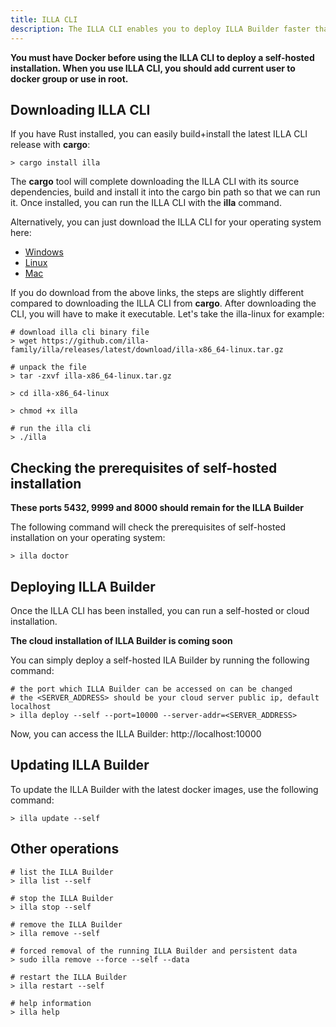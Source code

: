 ```yaml
---
title: ILLA CLI
description: The ILLA CLI enables you to deploy ILLA Builder faster than your imagination.
---
```


**You must have Docker before using the ILLA CLI to deploy a self-hosted installation. When you use ILLA CLI, you should add current user to docker group or use in root.**

## Downloading ILLA CLI
If you have Rust installed, you can easily build+install the latest ILLA CLI release with **cargo**:
``` 
> cargo install illa
```
The **cargo** tool will complete downloading the ILLA CLI with its source dependencies, build and install it into the cargo bin path so that we can run it.
Once installed, you can run the ILLA CLI with the **illa** command.

Alternatively, you can just download the ILLA CLI for your operating system here:

* [Windows](https://github.com/illa-family/illa/releases/latest/download/illa-x86_64-win.zip)
* [Linux](https://github.com/illa-family/illa/releases/latest/download/illa-x86_64-linux.tar.gz)
* [Mac](https://github.com/illa-family/illa/releases/latest/download/illa-x86_64-macos.tar.gz)

If you do download from the above links, the steps are slightly different compared to downloading the ILLA CLI from **cargo**. After downloading the CLI, you will have to make it executable. Let's take the illa-linux for example:

```
# download illa cli binary file
> wget https://github.com/illa-family/illa/releases/latest/download/illa-x86_64-linux.tar.gz

# unpack the file
> tar -zxvf illa-x86_64-linux.tar.gz

> cd illa-x86_64-linux

> chmod +x illa

# run the illa cli
> ./illa

```

## Checking the prerequisites of self-hosted installation

**These ports 5432, 9999 and 8000 should remain for the ILLA Builder**

The following command will check the prerequisites of self-hosted installation on your operating system:
```
> illa doctor
```

## Deploying ILLA Builder
Once the ILLA CLI has been installed, you can run a self-hosted or cloud installation.

**The cloud installation of ILLA Builder is coming soon**

You can simply deploy a self-hosted ILA Builder by running the following command:

```
# the port which ILLA Builder can be accessed on can be changed
# the <SERVER_ADDRESS> should be your cloud server public ip, default localhost
> illa deploy --self --port=10000 --server-addr=<SERVER_ADDRESS>
```
Now, you can access the ILLA Builder: http://localhost:10000

## Updating ILLA Builder
To update the ILLA Builder with the latest docker images, use the following command:
```
> illa update --self
```

## Other operations
```
# list the ILLA Builder
> illa list --self

# stop the ILLA Builder
> illa stop --self

# remove the ILLA Builder
> illa remove --self

# forced removal of the running ILLA Builder and persistent data
> sudo illa remove --force --self --data

# restart the ILLA Builder
> illa restart --self

# help information
> illa help
```
